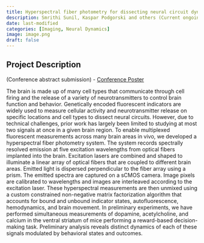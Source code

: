 ```yaml
---
title: Hyperspectral fiber photometry for dissecting neural circuit dynamics
description: Smrithi Sunil, Kaspar Podgorski and others (Current ongoing work)
date: last-modified
categories: [Imaging, Neural Dynamics]
image: image.png
draft: false
---
```


## Project Description

(Conference abstract submission) - [Conference Poster](2024_SmrithiSunil_SFN_poster.pdf)

The brain is made up of many cell types that communicate through cell firing and the release of a variety of neurotransmitters to control brain function and behavior. Genetically encoded fluorescent indicators are widely used to measure cellular activity and neurotransmitter release on specific locations and cell types to dissect neural circuits. However, due to technical challenges, prior work has largely been limited to studying at most two signals at once in a given brain region. To enable multiplexed fluorescent measurements across many brain areas in vivo, we developed a hyperspectral fiber photometry system. The system records spectrally resolved emission at five excitation wavelengths from optical fibers implanted into the brain. Excitation lasers are combined and shaped to illuminate a linear array of optical fibers that are coupled to different brain areas. Emitted light is dispersed perpendicular to the fiber array using a prism. The emitted spectra are captured on a sCMOS camera. Image pixels are calibrated to wavelengths and images are interleaved according to the excitation laser. These hyperspectral measurements are then unmixed using a custom constrained non-negative matrix factorization algorithm that accounts for bound and unbound indicator states, autofluorescence, hemodynamics, and brain movement. In preliminary experiments, we have performed simultaneous measurements of dopamine, acetylcholine, and calcium in the ventral striatum of mice performing a reward-based decision-making task. Preliminary analysis reveals distinct dynamics of each of these signals modulated by behavioral states and outcomes.